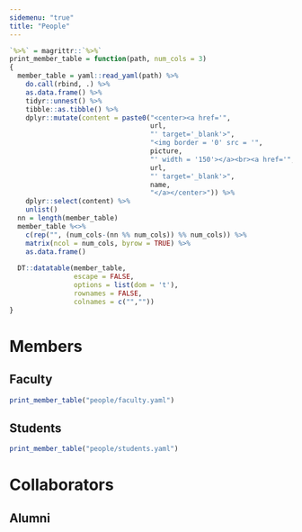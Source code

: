 ```yaml
---
sidemenu: "true"
title: "People"
---
```


```r
`%>%` = magrittr::`%>%`
print_member_table = function(path, num_cols = 3)
{
  member_table = yaml::read_yaml(path) %>% 
    do.call(rbind, .) %>% 
    as.data.frame() %>% 
    tidyr::unnest() %>%
    tibble::as.tibble() %>%
    dplyr::mutate(content = paste0("<center><a href='",
                                   url,
                                   "' target='_blank'>",
                                   "<img border = '0' src = '",
                                   picture,
                                   "' width = '150'></a><br><a href='",
                                   url,
                                   "' target='_blank'>",
                                   name,
                                   "</a></center>")) %>%
    dplyr::select(content) %>%
    unlist()
  nn = length(member_table)
  member_table %<>% 
    c(rep("", (num_cols-(nn %% num_cols)) %% num_cols)) %>%
    matrix(ncol = num_cols, byrow = TRUE) %>%
    as.data.frame()
  
  DT::datatable(member_table,
                escape = FALSE,
                options = list(dom = 't'),
                rownames = FALSE,
                colnames = c("",""))
}
```

# Members

## Faculty

```r
print_member_table("people/faculty.yaml")
```

## Students

```r
print_member_table("people/students.yaml")
```

# Collaborators

## Alumni
